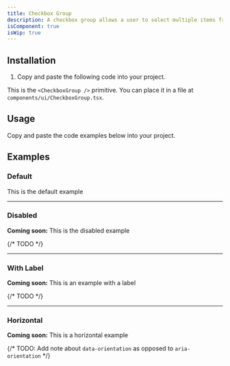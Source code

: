 ```yaml
---
title: Checkbox Group
description: A checkbox group allows a user to select multiple items from a list of options.
isComponent: true
isWip: true
---
```


## Installation

1. Copy and paste the following code into your project.

This is the `<CheckboxGroup />` primitive. You can place it in a file at `components/ui/CheckboxGroup.tsx`.

## Usage

Copy and paste the code examples below into your project.

<ComponentSource src="../../packages/ui/src/CheckboxGroup.tsx" />

## Examples

### Default

This is the default example

<ComponentExample name="CheckboxGroup" story="default" />

---

### Disabled

**Coming soon:** This is the disabled example

{/* TODO */}

---

### With Label

**Coming soon:** This is an example with a label

{/* TODO */}

---

### Horizontal

**Coming soon:** This is a horizontal example

{/* TODO: Add note about `data-orientation` as opposed to `aria-orientation` */}
